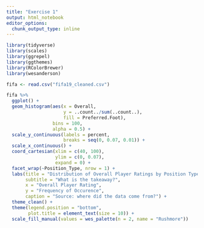```yaml
---
title: "Exercise 1"
output: html_notebook
editor_options: 
  chunk_output_type: inline
---
```


```r
library(tidyverse)
library(scales)
library(ggrepel)
library(ggthemes)
library(RColorBrewer)
library(wesanderson)
```

```r
fifa <- read.csv("fifa19_cleaned.csv")
```

```r
fifa %>% 
  ggplot() +
  geom_histogram(aes(x = Overall,
                     y = ..count../sum(..count..),
                     fill = Preferred.Foot),
                 bins = 100,
                 alpha = 0.5) +
  scale_y_continuous(labels = percent,
                     breaks = seq(0, 0.07, 0.01)) +
  scale_x_continuous() +
  coord_cartesian(xlim = c(40, 100),
                  ylim = c(0, 0.07),
                  expand = 0) +
  facet_wrap(~Position_Type, nrow = 1) +
  labs(title = "Distribution of Overall Player Ratings by Position Type and Preferred Foot",
       subtitle = "What is the takeaway?",
       x = "Overall Player Rating",
       y = "Frequency of Occurence",
       caption = "Source: where did the data come from?") +
  theme_clean() +
  theme(legend.position = "bottom",
        plot.title = element_text(size = 10)) +
  scale_fill_manual(values = wes_palette(n = 2, name = "Rushmore"))
```


